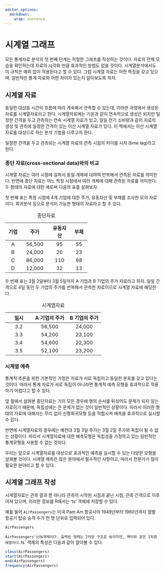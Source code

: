 ```yaml
---
editor_options: 
  markdown: 
    wrap: sentence
---
```


# 시계열 그래프

모든 통계자료 분석의 첫 번째 단계는 적절한 그래프를 작성하는 것이다.
자료의 전체 모습을 확인하는데 자료의 시각화 만큼 효과적인 방법도 없을 것이다.
시계열분석에서도 이 규칙은 예외 없이 적용된다고 할 수 있다.
그럼 시계열 자료는 어떤 특징을 갖고 있으며, 일반적인 통계 자료와 어떤 차이가 있는지 알아보도록 하자.

## 시계열 자료

동일한 대상을 시간의 흐름에 따라 계속해서 관측할 수 있는데, 이러한 과정에서 생성된 자료를 시계열자료라고 한다.
시계열자료에는 기온과 같이 연속적으로 생성은 되지만 일정한 간격을 두고 관측하는 연속 시계열 자료가 있고, 일일 전기 소비량과 같이 자료의 생성 및 관측에 일정한 간격이 있는 이산 시계열 자료가 있다.
이 책에서는 이산 시계열 자료를 대상으로 하는 분석 기법을 다루고자 한다.

일정한 간격을 두고 관측되는 시계열 자료의 관측 시점의 차이를 시차 (time lag)라고 한다.

### 종단 자료(cross-sectional data)와의 비교

시계열 자료는 여러 시점에 걸쳐서 동일 개체에 대하여 반복해서 관측된 자료를 의미한다.
반면에 종단 자료는 어느 특정 시점에서 여러 개체에 대해 관측된 자료를 의미한다.
두 형태의 자료에 대한 예로써 다음의 표를 살펴보자.

첫 번째 표는 특정 시점에 4개 기업에 대한 주가, 유동자산 및 부채를 조사한 모의 자료이다. 
회귀분석 등으로 분석이 가능한 형태의 자료라고 할 수 있다. 

+--------+--------+----------+--------+
| 기업   | 주가   | 유동자산 | 부채   |
+:======:+:======:+:========:+:======:+
| A      | 56,500 | 95       | 55     |
+--------+--------+----------+--------+
| B      | 24,000 | 20       | 23     |
+--------+--------+----------+--------+
| C      | 86,000 | 110      | 98     |
+--------+--------+----------+--------+
| D      | 12,000 | 32       | 13     |
+--------+--------+----------+--------+

: 종단자료


두 번째 표는 3월 2일부터 3월 5일까지 A 기업과 B 기업의 주가 자료라고 하자. 
일일 간격으로 4일 동안 두 기업의 주가를 반복해서 관측한 자료이므로 시계열 자료에 해당한다.

+------------+---------------+---------------+
| 일시       | A 기업의 주가 | B 기업의 주가 |
+:==========:+:=============:+:=============:+
| 3.2        | 56,500        | 24,000        |
+------------+---------------+---------------+
| 3.3        | 54,200        | 23,100        |
+------------+---------------+---------------+
| 3.4        | 54,600        | 22,300        |
+------------+---------------+---------------+
| 3.5        | 52,100        | 23,200        |
+------------+---------------+---------------+

: 시계열자료


### 시계열 예측 

통계적 추론을 위한 기본적인 가정은 자료가 서로 독립이고 동일한 분포를 갖고 있다는 것이다. 
따라서 통계 자료가 서로 독립이 아니라면 통계적 예측 모형을 효과적으로 적용하기 어렵다고 할 수 있다.

앞 절에서 살펴본 종단자료는 거의 모든 경우에 행의 순서를 뒤섞어도 문제가 되지 않는 자료이기 때문에, 
독립성에는 큰 문제가 없는 것이 일반적인 상황이다. 따라서 이러한 형태의 자료에 대해서는 무리 없이 
선형회귀모형 등을 적합시켜 예측을 효과적으로 실시할 수 있다. 

반면에 시계열자료의 경우에는 예컨대 3월 3일 주가는 3월 2일 주가와 독립이 될 수 없는 상황이다. 
따라서 시계열자료에 대한 예측모형은 독립성을 가정하고 있는 일반적인 통계모형을 사용할 수 없는 것이다.  

우리는 앞으로 시계열자료를 대상으로 효과적인 예측을 실시할 수 있는 다양한 모형을 살펴볼 것이다.
시계열 예측은 많은 분야에서 필수적인 사항이고, 따라서 전문가가 많이 필요한 분야라고 할 수 있다. 


## 시계열 그래프 작성

시계열자료는 관측 결과 뿐 아니라 관측이 시작된 시점과 끝난 시점, 관측 간격으로 이루어져 있으며, 
이러한 정보를 R에서는 'ts' 객체에 저장할 수 있다. 

예를 들어 `AirPassengers`는 미국 Pam Am 항공사의 1949년부터 1960년까지 월별 항공기 탑승 승객 수가 
천 명 단위로 입력되어 있다. 

```r
AirPassengers
```

`AirPassengers'는 `ts` 객체이다. 출력된 형태는 2차원 구조로 보이지만, 벡터와 같은 1차원 배열이다. 
`ts` 객체의 특성은 다음과 같이 알아볼 수 있다. 

```r
class(AirPassengers)
start(AirPassengers)
end(AirPassengers)
frequency(AirPassengers)
```



















